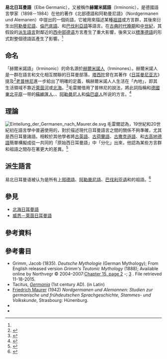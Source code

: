 {{Infobox language
| name = 易北日耳曼語
| altname = 赫爾米諾語
| ethnicity = [[赫爾米諾人|赫爾米諾人]]
| extinct = [[高地德語|高地德語]]的祖語
| familycolor = Indo-European
| fam2 = [[日耳曼語族|日耳曼語族]]
| fam3 = [[西日耳曼語支|西日耳曼語支]]
| map = Germanic dialects ca. AD 1.png
| mapcaption = 公元1世紀欧洲主要日耳曼語的大致分布
{{legend|Blue|[[北日耳曼語支|北日耳曼語]]}}
{{legend|Red|[[北海日耳曼語|北海日耳曼語]]（因格沃內語）}}
{{legend|Orange|[[威悉－萊茵日耳曼語|威悉－萊茵日耳曼語]]（伊斯特沃內語）}}
{{legend|Yellow|易北日耳曼語（赫爾米諾語）}}
{{legend|Green|[[東日耳曼語支|東日耳曼語]]}}
}}
'''易北日耳曼語'''（Elbe Germanic），又被稱作'''赫爾米諾語'''（Irminonic），是德國語言學家{{tsl|en|Friedrich Maurer (linguist)|弗里德里希·毛雷爾}}（1898－1984）在他的著作《北部德語和阿勒曼尼語》（Nordgermanen und Alemanen）中提出的一個術語，它被用來描述某種[[祖語|祖語]]或方言群，其後來衍生出[[阿勒曼尼語|阿勒曼尼語]]、[[倫巴底語|倫巴底語]]、{{tsl|en|Thuringian dialect|圖林根方言|圖林根語}}和[[巴伐利亞語|巴伐利亞語]]等語言。在[[古典时代晚期|古典时代晚期]]和[[中世紀|中世紀]]，其假設的[[派生語言|派生語言]]對鄰近的[[西中部德语|西中部德语]]方言產生了重大影響，後來又以[[標準德語|標準德語]]的形式對整個德語區產生了影響。<ref name="Maurer" />

== 命名 ==
「赫爾米諾語」（Irminonic）的命名源於[[赫爾米諾人|赫爾米諾人]]（Irminones）。赫爾米諾人是一群在語言和文化相互關聯的日耳曼部落，[[塔西陀|塔西陀]]曾在其著作《[[日耳曼尼亚志|日耳曼尼亚志]]》提及<ref>{{Cite web|url=http://www.perseus.tufts.edu/hopper/text?doc=Perseus:text:1999.02.0083:chapter=2&highlight=suevi|title=Cornelius Tacitus, Germany and its Tribes Alfred John Church, William Jackson Brodribb, Ed|access-date=2020-09-13|archive-date=2020-01-22|archive-url=https://web.archive.org/web/20200122051337/http://www.perseus.tufts.edu/hopper/text?doc=Perseus:text:1999.02.0083:chapter=2&highlight=suevi|dead-url=no}}</ref>[[老普林尼|老普林尼]]進一步給出了明確的定義，稱赫爾米諾人人生活在「內地」，即其生活領域不靠近[[萊茵河|萊茵河]]或[[北海_(大西洋)|北海]]。<ref>{{Cite web |url=http://www.perseus.tufts.edu/hopper/text?doc=Perseus:text:1999.02.0137:book=4:chapter=28&highlight=Plin. |title=Pliny the Elder, The Natural History John Bostock, M.D., F.R.S., H.T. Riley, Esq., B.A., Ed.}}</ref>毛雷爾借用了普林尼的說法，將此詞指稱{{tsl|en|Hercynian Forest|海西尼亞森林}}和[[北德平原|德國東北平原]]一带的[[蘇維匯人|蘇維匯人]]、{{tsl|en|Bavarii|Baiuvarii}}、[[阿勒曼尼人|阿勒曼尼人]]和[[倫巴底人|倫巴底人]]所说的方言。<ref name="Maurer">{{Cite book |author=Friedrich Maurer |year=1942 |title=Nordgermanen und Alemannen: Studien zur germanische und frühdeutschen Sprachgeschichte, Stammes- und Volkskunde |publisher=Straßburg, Hünenburg}}</ref>

== 理論 ==
[[File:Einteilung_der_Germanen_nach_Maurer.de.svg|thumb]]
毛雷爾認為，19世紀和20世紀初在語言學中普遍使用的{{tsl|en|tree model|語言譜系樹}}，對於描述現代日耳曼語言之間的關係不夠準確，尤其是西日耳曼諸語。相較於其他學者將[[古英語|古英語]]、[[古荷蘭語|古荷蘭語]]、[[古撒克遜語|古撒克遜語]]、{{tsl|en|Old Frisian|古弗里斯蘭語}}和[[古高地德語|古高地德語]]簡單構擬成從一共同的「原始西日耳曼語」中「分化」出來，他認為某些方言群和祖語之間存在著更大的差異。<ref>{{Cite book |author=Johannes Hoops, Heinrich Beck, Dieter Geuenich, Heiko Steuer |title=Reallexikon der germanischen Altertumskunde: Band 7 |publisher=Walter de Gruyter |year=1989 |ISBN=9783110114454 |pages=113–114}}</ref>

== 派生語言 == 
易北日耳曼语被认为是所有[[上部德語|上部德語]]、[[阿勒曼尼語|阿勒曼尼語]]、[[巴伐利亚语|巴伐利亚语]]和{{tsl|en|Lombardic language|倫巴底語}}的祖語。<ref name="Fulk2018">{{cite book|author=R.D. Fulk|title=A Comparative Grammar of the Early Germanic Languages|url=https://books.google.com/books?id=GO1oDwAAQBAJ&pg=PA17|date=15 September 2018|publisher=John Benjamins Publishing Company|isbn=978-90-272-6313-1|pages=17–|access-date=2020-09-13|archive-date=2021-08-17|archive-url=https://web.archive.org/web/20210817102440/https://books.google.com/books?id=GO1oDwAAQBAJ&pg=PA17|dead-url=no}}</ref>

== 參見 ==
*[[北海日耳曼語|北海日耳曼語]] 
*[[威悉－萊茵日耳曼語|威悉－萊茵日耳曼語]]

== 參考資料 ==
{{reflist}}

== 參考書目 ==
* Grimm, Jacob (1835). ''Deutsche Mythologie'' (German Mythology); From English released version ''Grimm's Teutonic Mythology'' (1888); Available online by Northvegr © 2004–2007:[http://www.northvegr.org/secondary%20sources/mythology/grimms%20teutonic%20mythology/01501.html Chapter 15, page 2] {{Wayback|url=http://www.northvegr.org/secondary%20sources/mythology/grimms%20teutonic%20mythology/01501.html |date=20150922065435 }}-; [http://www.northvegr.org/secondary%20sources/mythology/grimms%20teutonic%20mythology/01503.html 3] {{Wayback|url=http://www.northvegr.org/secondary%20sources/mythology/grimms%20teutonic%20mythology/01503.html |date=20151119205644 }}. File retrieved 11-18-2015.
* Tacitus, ''[[wikisource:Germania|Germania]]'' (1st century AD). (in Latin)  
* [[Friedrich_Maurer_(linguist)|Friedrich Maurer]] (1942) ''Nordgermanen und Alemannen:  Studien zur germanische und frühdeutschen Sprachgeschichte, Stammes- und Volkskunde'', Strasbourg:  Hünenburg.
* {{cite book |first=Edward |last=James <!--|authorlink=Edward James (historian) -->|title=The Franks |series=The Peoples of Europe |location=Oxford, UK; Cambridge, Massachusetts |publisher=Basil Blackwell |year=1988 |isbn=0-631-17936-4 |ref=harv }}
* {{cite book |author=Gregory of Tours <!--|authorlink=Gregory of Tours--> |translator=Ernst Brehaut |editor-first=Paul |editor-last=Halsall |year=1997 |origyear=1916 |title=History of the Franks: Books I–X (Extended Selections) |work=Medieval Sourcebook |publisher=Columbia University Press; Fordham University |url=http://www.fordham.edu/halsall/basis/gregory-hist.html |ref=harv |access-date=2020-09-13 |archive-date=2014-08-14 |archive-url=https://web.archive.org/web/20140814182657/http://www.fordham.edu/halsall/basis/gregory-hist.html |dead-url=no }}